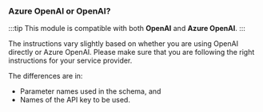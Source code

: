 ### Azure OpenAI or OpenAI?

:::tip
This module is compatible with both **OpenAI** and **Azure OpenAI**.
:::

The instructions vary slightly based on whether you are using OpenAI directly or Azure OpenAI. Please make sure that you are following the right instructions for your service provider.

The differences are in:
- Parameter names used in the schema, and
- Names of the API key to be used.
